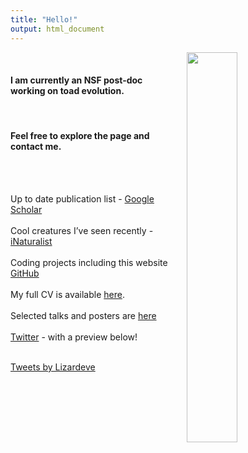 ```yaml
---
title: "Hello!"
output: html_document
---
```


<link rel="stylesheet" href="styles.css" type="text/css">


<img  src="images/selfie.JPG" rotate="270" width="40%" height="40%"  style="border:1px solid border:1px solid; margin-right: 20px" align="right" hspace="20" />

<br>

#### I am currently an NSF post-doc working on toad evolution. 

<br>

#### Feel free to explore the page and contact me. 

<br>
<br>

Up to date publication list - [Google Scholar](https://scholar.google.com/citations?user=ZAZY2fUAAAAJ&hl=en&oi=ao">Google Scholar) 
<br>
<br>
Cool creatures I've seen recently - [iNaturalist](https://www.inaturalist.org/people/lizardeve)
<br>
<br>
Coding projects including this website [GitHub](https://github.com/LizEve)
<br>
<br>
My full CV is available [here](files/Mount_CV_9.2021.pdf).
<br>
<br>
Selected talks and posters are [here](https://github.com/LizEve/Talks-Posters)
<br>
<br>
[Twitter](https://twitter.com/Lizardeve) - with a preview below!
<br>
<br>
<!--Embed twitter shit https://publish.twitter.com/#-->

<a class="twitter-timeline" 
data-width="400px" data-height="200px" 
data-theme="dark" 
data-tweet-limit="3"
style = "right:left"
href="https://twitter.com/Lizardeve?ref_src=twsrc%5Etfw">
Tweets by Lizardeve
</a> 

<script async src="https://platform.twitter.com/widgets.js" charset="utf-8"></script>

